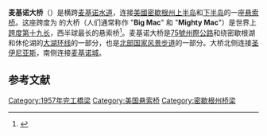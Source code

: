 {{expand|time=2016-10-11T14:45:33+00:00}}
{{Infobox bridge
|bridge_name= 麦基诺大桥
|image= Mackinac_Bridge_Sunset.jpg
|image_upright=1.2
|caption=
|official_name=
|also_known_as= ''Mighty Mac'' 或者 ''Big Mac''
|carries= [[75號州際公路|75號州際公路]]
|crosses= [[麦基诺水道|麦基诺水道]]
|locale= [[密歇根州|密歇根州]]的[[圣伊尼亚斯_(密歇根州)|圣伊尼亚斯]]和[[麦基诺城|麦基诺城]]
|maint= [[麥基諾大橋管理局|麥基諾大橋管理局]]
|id=
|design= [[悬索桥|悬索桥]]
|designer={{le|大衛·斯坦曼|David B. Steinman}}
|mainspan= {{convert|3800|ft|m|0}}
|length= {{convert|26372|ft|m|0}}
|width= {{convert|68.6|ft|1}}（总宽度）<ref name=structurae>{{Structurae|id=s0000141 |title=Mackinac Straits Bridge |accessdate=2010-01-30 }}</ref><br>{{convert|54|ft}}（路面宽带）<br>{{convert|38.1|ft}}（深度）{{r|structurae}}
|height= {{convert|552|ft|m|0}}
|clearance= {{convert|200|ft|m|0}}
|below= {{convert|155|ft|m|0}}
|traffic= 11,600
|open= 1957年11月
|closed=
|toll= 乘用车每[[軸|軸]]2美元（每輛车4美元）<br>商用车和房车每[[軸|軸]]5美元<ref>{{cite web |url=http://www.mackinacbridge.org/fare-schedule-9/ |title=Mackinac Bridge Fare Schedule |publisher=[[麥基諾大橋管理局|麥基諾大橋管理局]] |year=2010 |accessdate=2010-01-10 |archiveurl=https://web.archive.org/web/20091222183944/http://www.mackinacbridge.org/fare-schedule-9/ |archivedate=2009-12-22 |dead-url=no }}</ref>
|map_caption= 大桥连接[[密歇根州|密歇根州]][[密西根上半島|上半岛]]和[[密西根下半島|下半岛]]
|map_width=
|coordinates= 
}}

'''麦基诺大桥'''（{{lang-en|Mackinac Bridge}}）是横跨[[麦基诺水道|麦基诺水道]]，连接[[美國|美國]][[密歇根州|密歇根州]][[密西根上半島|上半岛]]和[[密西根下半島|下半岛]]的一座[[悬索桥|悬索桥]]。这座跨度为{{convert|26372|ft|km|adj=on}} 的大桥（人们通常称作 "'''Big Mac'''" 和 "'''Mighty Mac'''"）是世界上 [[世界悬索桥列表|跨度第十九长]]，西半球最长的悬索桥<ref>{{cite web |url=http://mackinacbridge.org/about-the-bridge-8/ |title=About the Bridge |publisher=麥基諾大橋管理局 |year=2010 |accessdate=2010-01-30 |archiveurl=https://web.archive.org/web/20091222184021/http://www.mackinacbridge.org/about-the-bridge-8/ |archivedate=2009-12-22 |dead-url=no }}</ref>。麦基诺大桥是[[75號州際公路|75號州際公路]]和绕密歇根湖和休伦湖的[[大湖环线|大湖环线]]的一部分，也是[[北部国家风景步道|北部国家风景步道]]的一部分。大桥北侧连接[[圣伊尼亚斯_(密歇根州)|圣伊尼亚斯]]，南侧连接[[麦基诺城|麦基诺城]]。

==参考文献==
{{reflist}}
[[Category:1957年完工橋梁|Category:1957年完工橋梁]]
[[Category:美国悬索桥|Category:美国悬索桥]]
[[Category:密歇根州桥梁|Category:密歇根州桥梁]]